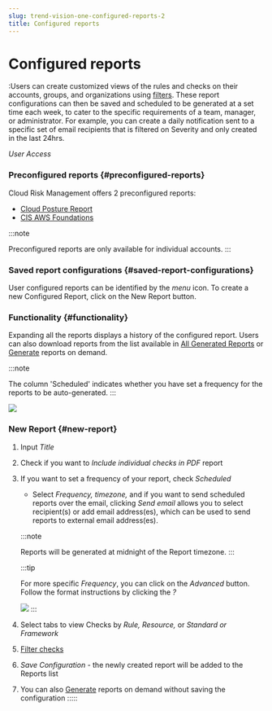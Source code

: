 ```yaml
---
slug: trend-vision-one-configured-reports-2
title: Configured reports
---
```

# Configured reports

:Users can create customized views of the rules and checks on their accounts, groups, and organizations using [filters](filter-search.mdx). These report configurations can then be saved and scheduled to be generated at a set time each week, to cater to the specific requirements of a team, manager, or administrator. For example, you can create a daily notification sent to a specific set of email recipients that is filtered on Severity and only created in the last 24hrs.

*User Access*

### Preconfigured reports {#preconfigured-reports}

Cloud Risk Management offers 2 preconfigured reports:

- [Cloud Posture Report](cloud-posture-report.mdx)
- [CIS AWS Foundations](compliance-in-cloud-posture.mdx)

:::note

Preconfigured reports are only available for individual accounts.
:::

### Saved report configurations {#saved-report-configurations}

User configured reports can be identified by the *menu* icon. To create a new Configured Report, click on the New Report button.

### Functionality {#functionality}

Expanding all the reports displays a history of the configured report. Users can also download reports from the list available in [All Generated Reports](generate-download-report.mdx) or [Generate](generate-download-report.mdx) reports on demand.

:::note

The column 'Scheduled' indicates whether you have set a frequency for the reports to be auto-generated.
:::

![](/images/functionality=89df38ec-0ada-4b12-bb42-fe61e62a8935.webp)

### New Report {#new-report}

1.  Input *Title*

2.  Check if you want to *Include individual checks in PDF* report

3.  If you want to set a frequency of your report, check *Scheduled*

    - Select *Frequency, timezone,* and if you want to send scheduled reports over the email, clicking *Send email* allows you to select recipient(s) or add email address(es), which can be used to send reports to external email address(es).

    :::note

    Reports will be generated at midnight of the Report timezone.
    :::

    :::tip

    For more specific *Frequency*, you can click on the *Advanced* button. Follow the format instructions by clicking the *?*

    ![](/images/step-3a-set-frequency-taxvab=641f7891-4fd3-4715-a026-101ce83e6caf.webp)
    :::

4.  Select tabs to view Checks by *Rule,* *Resource,* or *Standard or Framework*

5.  [Filter checks](filter-search.mdx)

6.  *Save Configuration* - the newly created report will be added to the Reports list

7.  You can also [Generate](generate-download-report.mdx) reports on demand without saving the configuration
:::::
